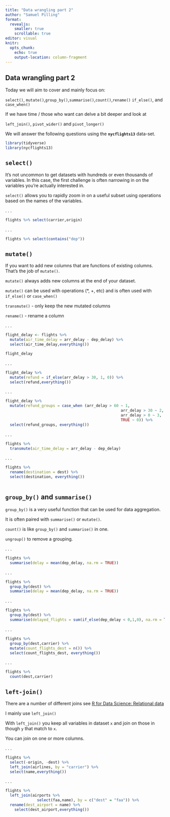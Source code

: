 ```yaml
---
title: "Data wrangling part 2"
author: "Samuel Pilling"
format: 
  revealjs:
    smaller: true
    scrollable: true
editor: visual
knitr: 
  opts_chunk: 
    echo: true
    output-location: column-fragment
---
```


## Data wrangling part 2

Today we will aim to cover and mainly focus on:

`select()`, `mutate()`,`group_by()`,`summarise()`,`count()`,`rename()`
`if_else()`, and `case_when()`

If we have time / those who want can delve a bit deeper and look at

`left_join()`, `pivot_wider()` and `pivot_longer()`

We will answer the following questions using the **`nycflights13`**
data-set.

```r

library(tidyverse)
library(nycflights13)

```

## `select()`

It's not uncommon to get datasets with hundreds or even thousands of
variables. In this case, the first challenge is often narrowing in on
the variables you're actually interested in.

`select()` allows you to rapidly zoom in on a useful subset using
operations based on the names of the variables.

. . .

```r
flights %>% select(carrier,origin)
```

. . .

```r
flights %>% select(contains("dep"))
```

## `mutate()` {.smaller}

If you want to add new columns that are functions of existing columns.
That's the job of `mutate()`.

`mutate()` always adds new columns at the end of your dataset.

`mutate()` can be used with operations (\*, +, etc) and is often used
with `if_else()` or `case_when()`

`transmute()` - only keep the new mutated columns

`rename()` - rename a column

. . .

```r

flight_delay <- flights %>%
  mutate(air_time_delay = arr_delay - dep_delay) %>%
  select(air_time_delay,everything())

flight_delay
```

. . .

```r

flight_delay %>%
  mutate(refund = if_else(arr_delay > 30, 1, 0)) %>%
  select(refund,everything())
```

. . .

```r

flight_delay %>%
  mutate(refund_groups = case_when (arr_delay > 60 ~ 1,
                                                   arr_delay > 30 ~ 2,
                                                   arr_delay > 0 ~ 3,
                                                   TRUE ~ 0)) %>%
  select(refund_groups, everything())

```

. . .

```r


flights %>%
  transmute(air_time_delay = arr_delay - dep_delay)

```

. . .

```r


flights %>%
  rename(destination = dest) %>%
  select(destination, everything())



```

## `group_by()` and `summarise()`

`group_by()` is a very useful function that can be used for data
aggregation.

It is often paired with `summarise()` or `mutate()`.

`count()` is like `group_by()` and `summarise()` in one.

`ungroup()` to remove a grouping.

. . .

```r

flights %>%
  summarise(delay = mean(dep_delay, na.rm = TRUE))

```

. . .

```r

flights %>%
  group_by(dest) %>%
  summarise(delay = mean(dep_delay, na.rm = TRUE))

```

. . .

```r


flights %>%
  group_by(dest) %>%
  summarise(delayed_flights = sum(if_else(dep_delay < 0,1,0), na.rm = T))

```

. . .

```r

flights %>%
  group_by(dest,carrier) %>%
  mutate(count_flights_dest = n()) %>%
  select(count_flights_dest, everything())

```

. . .

```r

flights %>%
  count(dest,carrier)


```

## `left-join()`

There are a number of different joins see [R for Data Science:
Relational
data](https://r4ds.had.co.nz/relational-data.html?q=join#relational-data)

I mainly use `left_join()`

With `left_join()` you keep all variables in dataset `x` and join on
those in though `y` that match to `x`.

You can join on one or more columns.

. . .

```r
flights %>%
  select(-origin, -dest) %>% 
  left_join(airlines, by = "carrier") %>%
  select(name,everything())
```

. . .

```r
flights %>%
  left_join(airports %>% 
              select(faa,name), by = c("dest" = "faa")) %>%
  rename(dest_airport = name) %>%
    select(dest_airport,everything())

```
